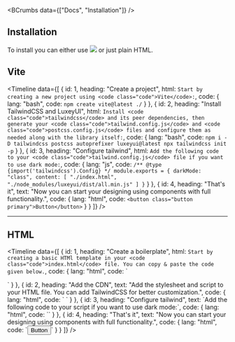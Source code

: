 
<BCrumbs data={["Docs", "Installation"]} />
<Article>

# Installation

To install you can either use <span className="inline-flex gap-2 items-center translate-y-1.5"><img src="https://cdn.jsdelivr.net/gh/devicons/devicon@latest/icons/vitejs/vitejs-original.svg" className="w-6 !my-0" /><ELink text="Vite" href="https://vitejs.dev"/></span> or just plain HTML.

## Vite

<Timeline
  data={[
    {
      id: 1,
      heading: "Create a project",
      html: `Start by creating a new project using <code class="code">Vite</code>:`,
      code: {
        lang: "bash",
        code: `npm create vite@latest ./`
      }
    },
    {
     id: 2,
     heading: "Install TailwindCSS and LuxeyUI",
     html: `Install <code class="code">tailwindcss</code> and its peer dependencies, then generate your <code class="code">tailwind.config.js</code> and <code class="code">postcss.config.js</code> files and configure them as needed along with the library itself:`,
     code: {
      lang: "bash",
      code: `npm i -D tailwindcss postcss autoprefixer luxeyui@latest
npx tailwindcss init -p`
     }
    },
    {
      id: 3,
      heading: "Configure tailwind",
      html: `Add the following code to your <code class="code">tailwind.config.js</code> file if you want to use dark mode:`,
      code: {
        lang: "js",
        code: `/** @type {import('tailwindcss').Config} */
module.exports = {
  darkMode: "class",
  content: [
    "./index.html",
    "./node_modules/luxeyui/dist/all.min.js"
  ]
}`
      }
    },
    {
      id: 4,
      heading: "That's it",
      text: "Now you can start your designing using components with full functionality.",
      code: { lang: "html", code: `<button class="button primary">Button</button>` }
    }
  ]}
/>

---

## HTML 

<Timeline
  data={[
    {
      id: 1,
      heading: "Create a boilerplate",
      html: `Start by creating a basic HTMl template in your <code class="code">index.html</code> file. You can copy & paste the code given below.`,
      code: {
        lang: "html",
        code: `<!DOCTYPE html>
<html lang="en">
	<head>
	<meta charset="UTF-8" />
  	<meta name="viewport" content="width=device-width, initial-scale=1.0" />
  	<meta http-equiv="X-UA-Compatible" content="ie=edge" />
  	<title>LuxeyUI Project</title>
	</head>
	<body></body>
</html>`
      }
    },
    {
      id: 2,
      heading: "Add the CDN",
      text: "Add the stylesheet and script to your HTML file. You can add TailwindCSS for better customization.",
      code: {
        lang: "html",
        code: `<link rel="stylesheet" href="https://cdn.jsdelivr.net/npm/luxeyui@${currentVersion}/dist/all.min.css" />
<script src="https://cdn.tailwindcss.com"></script>
<script src="https://cdn.jsdelivr.net/npm/luxeyui@${currentVersion}/dist/all.min.js" defer></script>`
      }
    },
    {
      id: 3,
      heading: "Configure tailwind",
      text: `Add the following code to your script if you want to use dark mode:`,
      code: {
        lang: "html",
        code: `<script>
  tailwind.config = {
    darkMode: "class",
    content: ["./index.html"]
  }
</script>`
      }
    },
    {
      id: 4,
      heading: "That's it",
      text: "Now you can start your designing using components with full functionality.",
      code: { lang: "html", code: `<button class="button primary">Button</button>` }
    }
  ]}
/>

</Article>

